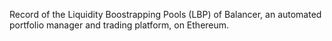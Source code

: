 Record of the Liquidity Boostrapping Pools (LBP) of Balancer, an automated portfolio manager and trading platform, on Ethereum.

